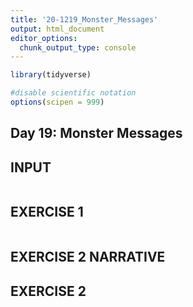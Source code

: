 ```yaml
---
title: '20-1219_Monster_Messages'
output: html_document
editor_options: 
  chunk_output_type: console
---
```


```r
library(tidyverse)

#disable scientific notation
options(scipen = 999)
```

## Day 19: Monster Messages



## INPUT

```r


```


## EXERCISE 1

```r


```




## EXERCISE 2 NARRATIVE



## EXERCISE 2

```r


```